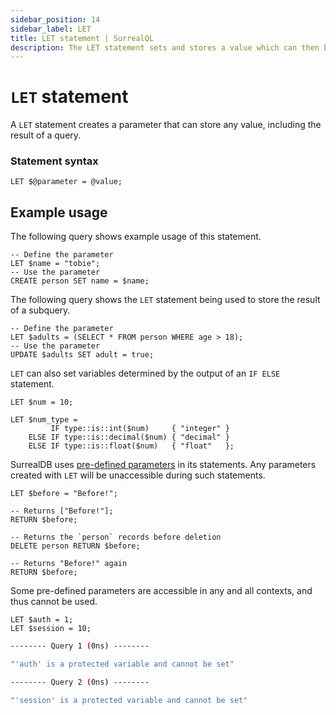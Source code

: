 ```yaml
---
sidebar_position: 14
sidebar_label: LET
title: LET statement | SurrealQL
description: The LET statement sets and stores a value which can then be used in a subsequent query.
---
```


# `LET` statement

A `LET` statement creates a parameter that can store any value, including the result of a query.

### Statement syntax

```surql title="SurrealQL Syntax"
LET $@parameter = @value;
```

## Example usage

The following query shows example usage of this statement.

```surql
-- Define the parameter
LET $name = "tobie";
-- Use the parameter
CREATE person SET name = $name;
```

The following query shows the `LET` statement being used to store the result of a subquery.

```surql
-- Define the parameter
LET $adults = (SELECT * FROM person WHERE age > 18);
-- Use the parameter
UPDATE $adults SET adult = true;
```

`LET` can also set variables determined by the output of an `IF ELSE` statement.

```surql
LET $num = 10;

LET $num_type = 
         IF type::is::int($num)     { "integer" }
    ELSE IF type::is::decimal($num) { "decimal" }
    ELSE IF type::is::float($num)   { "float"   };
```

SurrealDB uses [pre-defined parameters](/docs/surrealql/parameters) in its statements. Any parameters created with `LET` will be unaccessible during such statements.

```surql
LET $before = "Before!";

-- Returns ["Before!"];
RETURN $before;

-- Returns the `person` records before deletion
DELETE person RETURN $before;

-- Returns "Before!" again
RETURN $before;
```

Some pre-defined parameters are accessible in any and all contexts, and thus cannot be used.

```surql
LET $auth = 1;
LET $session = 10;
```

```bash title="Output"
-------- Query 1 (0ns) --------

"'auth' is a protected variable and cannot be set"

-------- Query 2 (0ns) --------

"'session' is a protected variable and cannot be set"
```